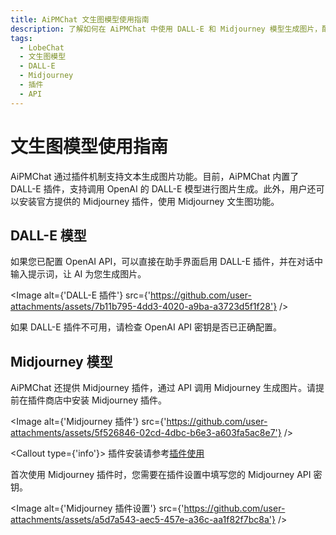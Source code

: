 ```yaml
---
title: AiPMChat 文生图模型使用指南
description: 了解如何在 AiPMChat 中使用 DALL-E 和 Midjourney 模型生成图片，配置插件并调用 API。
tags:
  - LobeChat
  - 文生图模型
  - DALL-E
  - Midjourney
  - 插件
  - API
---
```


# 文生图模型使用指南

AiPMChat 通过插件机制支持文本生成图片功能。目前，AiPMChat 内置了 DALL-E 插件，支持调用 OpenAI 的 DALL-E 模型进行图片生成。此外，用户还可以安装官方提供的 Midjourney 插件，使用 Midjourney 文生图功能。

## DALL-E 模型

如果您已配置 OpenAI API，可以直接在助手界面启用 DALL-E 插件，并在对话中输入提示词，让 AI 为您生成图片。

<Image
  alt={'DALL-E 插件'}
  src={'https://github.com/user-attachments/assets/7b11b795-4dd3-4020-a9ba-a3723d5f1f28'}
/>

如果 DALL-E 插件不可用，请检查 OpenAI API 密钥是否已正确配置。

## Midjourney 模型

AiPMChat 还提供 Midjourney 插件，通过 API 调用 Midjourney 生成图片。请提前在插件商店中安装 Midjourney 插件。

<Image
  alt={'Midjourney 插件'}
  src={'https://github.com/user-attachments/assets/5f526846-02cd-4dbc-b6e3-a603fa5ac8e7'}
/>

<Callout type={'info'}>
  插件安装请参考[插件使用](https://lobehub.com/docs/usage/plugins/basic-usage)
</Callout>

首次使用 Midjourney 插件时，您需要在插件设置中填写您的 Midjourney API 密钥。

<Image
  alt={'Midjourney 插件设置'}
  src={'https://github.com/user-attachments/assets/a5d7a543-aec5-457e-a36c-aa1f82f7bc8a'}
/>
